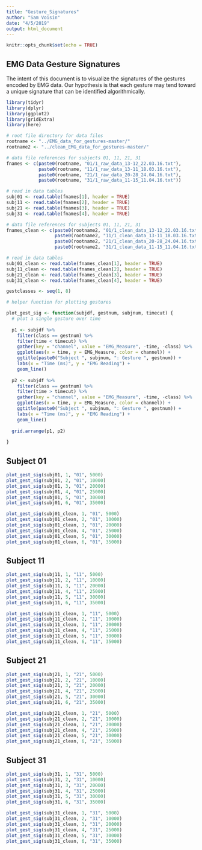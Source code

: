 ```yaml
---
title: "Gesture_Signatures"
author: "Sam Voisin"
date: "4/5/2019"
output: html_document
---
```


```r
knitr::opts_chunk$set(echo = TRUE)
```


## EMG Data Gesture Signatures

The intent of this document is to visualize the signatures of the gestures encoded by EMG data. Our hypothesis is that each gesture may tend toward a unique signature that can be identified algorithmically.

```r

library(tidyr)
library(dplyr)
library(ggplot2)
library(gridExtra)
library(here)

```


```r

# root file directory for data files
rootname <- "../EMG_data_for_gestures-master/"
rootname2 <- "../clean_EMG_data_for_gestures-master/"

# data file references for subjects 01, 11, 21, 31
fnames <- c(paste0(rootname, "01/1_raw_data_13-12_22.03.16.txt"),
            paste0(rootname, "11/1_raw_data_13-11_18.03.16.txt"),
            paste0(rootname, "21/1_raw_data_20-28_24.04.16.txt"),
            paste0(rootname, "31/1_raw_data_11-15_11.04.16.txt"))

# read in data tables
subj01 <- read.table(fnames[1], header = TRUE)
subj11 <- read.table(fnames[2], header = TRUE)
subj21 <- read.table(fnames[3], header = TRUE)
subj31 <- read.table(fnames[4], header = TRUE)

# data file references for subjects 01, 11, 21, 31
fnames_clean <- c(paste0(rootname2, "01/1_clean_data_13-12_22.03.16.txt"),
                  paste0(rootname2, "11/1_clean_data_13-11_18.03.16.txt"),
                  paste0(rootname2, "21/1_clean_data_20-28_24.04.16.txt"),
                  paste0(rootname2, "31/1_clean_data_11-15_11.04.16.txt"))

# read in data tables
subj01_clean <- read.table(fnames_clean[1], header = TRUE)
subj11_clean <- read.table(fnames_clean[2], header = TRUE)
subj21_clean <- read.table(fnames_clean[3], header = TRUE)
subj31_clean <- read.table(fnames_clean[4], header = TRUE)

gestclasses <- seq(1, 8)

```


```r

# helper function for plotting gestures

plot_gest_sig <- function(subjdf, gestnum, subjnum, timecut) {
  # plot a single gesture over time
  
  p1 <- subjdf %>% 
    filter(class == gestnum) %>%
    filter(time < timecut) %>% 
    gather(key = "channel", value = "EMG_Measure", -time, -class) %>%
    ggplot(aes(x = time, y = EMG_Measure, color = channel)) + 
    ggtitle(paste0("Subject ", subjnum, ": Gesture ", gestnum)) +
    labs(x = "Time (ms)", y = "EMG Reading") +
    geom_line()
    
  p2 <- subjdf %>% 
    filter(class == gestnum) %>%
    filter(time > timecut) %>% 
    gather(key = "channel", value = "EMG_Measure", -time, -class) %>%
    ggplot(aes(x = time, y = EMG_Measure, color = channel)) + 
    ggtitle(paste0("Subject ", subjnum, ": Gesture ", gestnum)) +
    labs(x = "Time (ms)", y = "EMG Reading") +
    geom_line()
  
  grid.arrange(p1, p2)
  
}

```

## Subject 01

```r


plot_gest_sig(subj01, 1, "01", 5000)
plot_gest_sig(subj01, 2, "01", 10000)
plot_gest_sig(subj01, 3, "01", 20000)
plot_gest_sig(subj01, 4, "01", 25000)
plot_gest_sig(subj01, 5, "01", 30000)
plot_gest_sig(subj01, 6, "01", 35000)

```


```r

plot_gest_sig(subj01_clean, 1, "01", 5000)
plot_gest_sig(subj01_clean, 2, "01", 10000)
plot_gest_sig(subj01_clean, 3, "01", 20000)
plot_gest_sig(subj01_clean, 4, "01", 25000)
plot_gest_sig(subj01_clean, 5, "01", 30000)
plot_gest_sig(subj01_clean, 6, "01", 35000)

```

## Subject 11

```r

plot_gest_sig(subj11, 1, "11", 5000)
plot_gest_sig(subj11, 2, "11", 10000)
plot_gest_sig(subj11, 3, "11", 20000)
plot_gest_sig(subj11, 4, "11", 25000)
plot_gest_sig(subj11, 5, "11", 30000)
plot_gest_sig(subj11, 6, "11", 35000)

```



```r

plot_gest_sig(subj11_clean, 1, "11", 5000)
plot_gest_sig(subj11_clean, 2, "11", 10000)
plot_gest_sig(subj11_clean, 3, "11", 20000)
plot_gest_sig(subj11_clean, 4, "11", 25000)
plot_gest_sig(subj11_clean, 5, "11", 30000)
plot_gest_sig(subj11_clean, 6, "11", 35000)

```

## Subject 21

```r

plot_gest_sig(subj21, 1, "21", 5000)
plot_gest_sig(subj21, 2, "21", 10000)
plot_gest_sig(subj21, 3, "21", 20000)
plot_gest_sig(subj21, 4, "21", 25000)
plot_gest_sig(subj21, 5, "21", 30000)
plot_gest_sig(subj21, 6, "21", 35000)


```



```r

plot_gest_sig(subj21_clean, 1, "21", 5000)
plot_gest_sig(subj21_clean, 2, "21", 10000)
plot_gest_sig(subj21_clean, 3, "21", 20000)
plot_gest_sig(subj21_clean, 4, "21", 25000)
plot_gest_sig(subj21_clean, 5, "21", 30000)
plot_gest_sig(subj21_clean, 6, "21", 35000)

```

## Subject 31

```r

plot_gest_sig(subj31, 1, "31", 5000)
plot_gest_sig(subj31, 2, "31", 10000)
plot_gest_sig(subj31, 3, "31", 20000)
plot_gest_sig(subj31, 4, "31", 25000)
plot_gest_sig(subj31, 5, "31", 30000)
plot_gest_sig(subj31, 6, "31", 35000)

```


```r

plot_gest_sig(subj31_clean, 1, "31", 5000)
plot_gest_sig(subj31_clean, 2, "31", 10000)
plot_gest_sig(subj31_clean, 3, "31", 20000)
plot_gest_sig(subj31_clean, 4, "31", 25000)
plot_gest_sig(subj31_clean, 5, "31", 30000)
plot_gest_sig(subj31_clean, 6, "31", 35000)

```





















